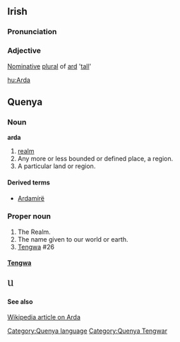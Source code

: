 {{Wikipedia}} 
==Irish==
===Pronunciation===
{{IPA|[ˈɑːrdə]}}
===Adjective===
[[Nominative]] [[plural]] of [[ard]] '[[tall]]'

[[hu:Arda]]

==Quenya==
===Noun===
'''arda'''
# [[realm]]
# Any more or less bounded or defined place, a region.
# A particular land or region.

====Derived terms====
* [[Ardamírë]]

===Proper noun===
# The Realm.
# The name given to our world or earth.
# [[Tengwa]] #26

====[[w:Tengwa|Tengwa]]====

<span style="font-size:2em; font-family:'Tengwar Quenya', 'Tengwar Annatar', 'Tengwar Sindarin', 'Tengwar Formal', 'Tengwar Parmaite', 'Tengwar Elfica';">u</span>

[[Category:Quenya language]]
[[Category:Quenya Tengwar]]

====See also====
[[w:Arda|Wikipedia article on Arda]]